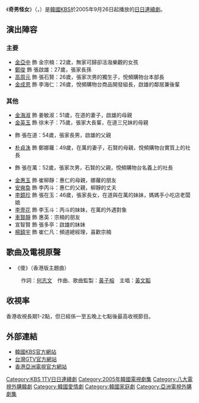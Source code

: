 {{noteTA
|T=zh-hans:奇男怪女;zh-hk:熟女剩男愛作戰;zh-tw:奇男怪女
|1=zh-hans:奇男怪女;zh-hk:熟女剩男愛作戰;zh-tw:奇男怪女
|2=zh:海仁;zh-hant:惠仁;
}}
{{Infobox Television
| show_name            = 奇男怪女
| original_name        = {{lang|ko|별난여자 별난남자}}
| image                = [[File:The_Bizarre_Bunch.jpg|250px]]
| caption              = 
| show_name_2          = 
| genre                = 
| format               = 
| creator              = 
| developer            = 
| writer               = [[李德宰|李德宰]]
| director             = [[李德健|李德健]]、[[李政燮|李政燮]]
| creative_director    = 
| presenter            = 
| starring             = [[金亞中|金亞中]]、[[鄭俊|鄭俊]]、[[金成恩|金成恩]]、[[高周元|高周元]]
| slogan               = 
| theme_music_composer = 
| opentheme            = 
| endtheme             = 
| composer             = 
| country              = {{ROK}}
| language             = [[韓語|韓語]]
| num_seasons          = <!-- or num_series -->
| num_episodes         = 170
| list_episodes        = 
| executive_producer   = 
| producer             = 
| editor               = 
| location             = 
| runtime              = 
| company              = 
| distributor          = 
| channel              = [[KBS第1頻道|KBS 1TV]]
| first_run            = {{ROK}}
| first_aired          = {{start date|2005|9|26}}
| last_aired           = {{end date|2006|5|19}}
| preceded_by          = 
| followed_by          = 
| related              = 
| website              = http://www.kbs.co.kr/drama/kbsbyul/
| production_website   =
| 臺灣名稱   = 奇男怪女
| 港澳名稱   = 熟女剩男愛作戰
}}

《'''奇男怪女'''》（{{lang-ko|별난여자 별난남자}}，{{lang-en|The Bizarre Bunch}}）是[[韓國|韓國]][[韓國放送公社|KBS]]於2005年9月26日起播放的[[KBS_1TV日日連續劇|日日連續劇]]。

== 演出陣容 ==
=== 主要 ===
*[[金亞中|金亞中]] 飾 金宗楠：22歲，無家可歸卻活潑樂觀的女孩
*[[鄭俊|鄭俊]] 飾 張啟雄：27歲，張家長孫
*[[高周元|高周元]] 飾 張石賢：26歲，張家次男的獨生子，悅頻購物台本部長
*[[金成恩|金成恩]] 飾 李海仁：26歲，悅頻購物台商品開發組長，啟雄的鄰居兼後輩

=== 其他 ===
*[[金海淑|金海淑]] 飾 姜敏淑：51歲，在道的妻子，啟雄的母親
*[[金英玉|金英玉]] 飾 徐末子：75歲，張家大長輩，在道三兄妹的母親
*{{lk|姜仁德|강인덕 (배우)}} 飾 張在道：54歲，張家長男，啟雄的父親
*[[朴貞洙|朴貞洙]] 飾 鄭娜蘿：49歲，在萬的妻子，石賢的母親，悅頻購物台實質上的社長
*{{lk|李瑩河|이영하 (배우)}} 飾 張在萬：52歲，張家次男，石賢的父親，悅頻購物台名義上的社長
*[[金惠玉|金惠玉]] 飾 崔柳靜：惠仁的母親，娜蘿的朋友
*[[安奭奐|安奭奐]] 飾 李丙斗：惠仁的父親，柳靜的丈夫
*[[李鏡珍|李鏡珍]] 飾 張在玉：46歲，張家長女，在道與在萬的妹妹，媽媽手小吃店老闆娘
*[[李壹花|李壹花]] 飾 李玉斗：丙斗的妹妹，在萬的外遇對象
*[[車賢靜|車賢靜]] 飾 惠英：宗楠的朋友
*宣智賢 飾 張多亭：啟雄的妹妹
*[[楊鎮宇|楊鎮宇]] 飾 崔仁凡：頻道總經理，喜歡宗楠

==歌曲及電視原聲==
*《傻》（香港版主題曲）
:作詞：[[何志文|何志文]]　作曲、歌曲監製：[[黃子榕|黃子榕]]　主唱：[[黃文韜|黃文韜]]

==收視率==
香港收視長期1-2點，但已經係一至五晚上七點後最高收視節目。

== 外部連結 ==
*[http://www.kbs.co.kr/drama/kbsbyul/ 韓國KBS官方網站]{{Wayback|url=http://www.kbs.co.kr/drama/kbsbyul/ |date=20111204190458 }} {{ko icon}}
*[https://web.archive.org/web/20120719224309/http://www.gtv.com.tw/Program/B051420060830U/index.htm 台灣GTV官方網站]{{zh-tw}} 
*[https://web.archive.org/web/20121204034210/http://www.hkatv.com/v5/12/strangewomanstrangeman/content.html 香港亞洲電視官方網站]{{zh-hk}} 

{{電視節目的變遷
|電視台= {{KOR}} [[KBS第1頻道|KBS 1TV]]
|播放檔次= [[KBS_1TV日日連續劇|日日劇]]
|節目名稱= 奇男-{}-怪女<br />（2005年9月26日 - 2006年5月19日）
|上一節目= [[漂亮寶貝|漂亮寶貝]]<br />（2005年2月14日 - 2005年9月13日）
|下一節目= [[19歲的純情|19歲的純情]]<br />（2006年5月22日 - 2007年1月12日）
}}
{{電視節目的變遷
|電視台= {{TWN}} [[八大戲劇台|八大戲劇台]] 
|播放檔次= 星期一至五 22:00 - 23:00
|節目名稱= 奇男-{}-怪女<br />（2006年8月30日 - 2007年2月12日）
|上一節目= [[嫁給百萬富翁|嫁給百萬富翁]]<br />（2006年7月28日 - 2006年8月29日）
|下一節目= [[綠薔薇|綠薔薇]]<br />（2007年3月21日 - 2007年4月25日）
}}
{{電視節目的變遷
|電視台=[[新传媒电视U频道|新传媒电视U频道]]
|播放檔次=每週一至週五 PM 19:00-20:00
|節目名稱=奇男怪女<br />（2006年10月25日 - 2007年3月7日）
|上一節目=[[加油金順|加油金順]]<br />2006年5月29日 - 2006年10月24日)
|下一節目=[[綠薔薇|綠薔薇]]<br />（2007年3月8日 - 2007年4月12日）
}} 
{{電視節目的變遷
|電視台= {{HK}} [[亞洲電視|亞洲電視]][[本港台|本港台]]
|播放檔次= 星期一至五 21:00 - 22:00
|節目名稱= 熟女-{}-剩男愛作戰<br />（2012年7月2日 - 2012年11月30日）
|上一節目= [[風之國|風之國]]<br />（2012年3月19日 - 2012年6月29日）
|下一節目= [[鄰居冤家|鄰居冤家]]<br />（2012年12月3日 - 2013年3月15日）
}}
{{KBS 1TV日日連續劇}}
{{DEFAULTSORT:Byeolnan-yeoja Byeolnannamja}}
[[Category:KBS_1TV日日連續劇|Category:KBS 1TV日日連續劇]]
[[Category:2005年韓國電視劇集|Category:2005年韓國電視劇集]]
[[Category:八大電視外購韓劇|Category:八大電視外購韓劇]]
[[Category:韓國愛情劇|Category:韓國愛情劇]]
[[Category:韓國家庭劇|Category:韓國家庭劇]]
[[Category:亞洲電視外購劇集|Category:亞洲電視外購劇集]]